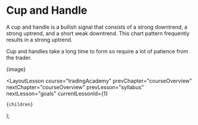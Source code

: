 
# Cup and Handle

A cup and handle is a bullish signal that consists of a strong downtrend, a strong uptrend, and a short weak downtrend. This chart pattern frequently results in a strong uptrend.

Cup and handles take a long time to form so require a lot of patience from the trader.

{image}

  <LayoutLesson
    course="tradingAcademy"
    prevChapter="courseOverview"
    nextChapter="courseOverview"
    prevLesson="syllabus"
    nextLesson="goals"
    currentLessonId={1}
  >
    {children}
  </LayoutLesson>
);
